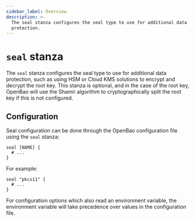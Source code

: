 ```yaml
---
sidebar_label: Overview
description: >-
  The seal stanza configures the seal type to use for additional data
  protection.
---
```


# `seal` stanza

The `seal` stanza configures the seal type to use for additional data
protection, such as using HSM or Cloud KMS solutions to encrypt and decrypt the
root key. This stanza is optional, and in the case of the root key, OpenBao
will use the Shamir algorithm to cryptographically split the root key if this
is not configured.

## Configuration

Seal configuration can be done through the OpenBao configuration file using the
`seal` stanza:

```hcl
seal [NAME] {
  # ...
}
```

For example:

```hcl
seal "pkcs11" {
  # ...
}
```

For configuration options which also read an environment variable, the
environment variable will take precedence over values in the configuration file.
